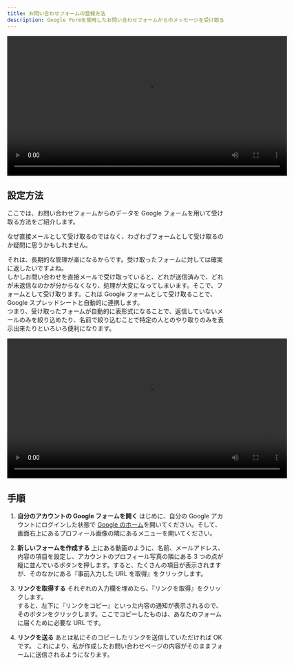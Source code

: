 ```yaml
---
title: お問い合わせフォームの登録方法
description: Google Formを使用したお問い合わせフォームからのメッセージを受け取る方法
---
```


<div class="center">
  <video controls width="650" src="/video/form.mp4"></video>
</div>

## 設定方法

ここでは、お問い合わせフォームからのデータを Google フォームを用いて受け取る方法をご紹介します。

なぜ直接メールとして受け取るのではなく、わざわざフォームとして受け取るのか疑問に思うかもしれません。

それは、長期的な管理が楽になるからです。受け取ったフォームに対しては確実に返したいですよね。<br />
しかしお問い合わせを直接メールで受け取っていると、どれが送信済みで、どれが未返信なのかが分からなくなり、処理が大変になってしまいます。そこで、フォームとして受け取ります。これは Google フォームとして受け取ることで、 Google スプレッドシートと自動的に連携します。<br />
つまり、受け取ったフォームが自動的に表形式になることで、返信していないメールのみを絞り込めたり、名前で絞り込むことで特定の人とのやり取りのみを表示出来たりといろいろ便利になります。

<div class="center">
  <video controls width="650" src="/video/spreadsheet.mp4"></video>
</div>

## 手順

1. **自分のアカウントの Google フォームを開く**
   はじめに、自分の Google アカウントにログインした状態で [Google のホーム](https://www.google.co.jp/)を開いてください。そして、画面右上にあるプロフィール画像の隣にあるメニューを開いてください。

2. **新しいフォームを作成する**
   上にある動画のように、名前、メールアドレス、内容の項目を設定し、アカウントのプロフィール写真の隣にある 3 つの点が縦に並んでいるボタンを押します。すると、たくさんの項目が表示されますが、そのなかにある『事前入力した URL を取得』をクリックします。

3. **リンクを取得する**
   それぞれの入力欄を埋めたら、『リンクを取得』をクリックします。<br />
   すると、左下に『リンクをコピー』といった内容の通知が表示されるので、そのボタンをクリックします。ここでコピーしたものは、あなたのフォームに届くために必要な URL です。

4. **リンクを送る**
   あとは私にそのコピーしたリンクを送信していただければ OK です。
   これにより、私が作成したお問い合わせページの内容がそのままフォームに送信されるようになります。
